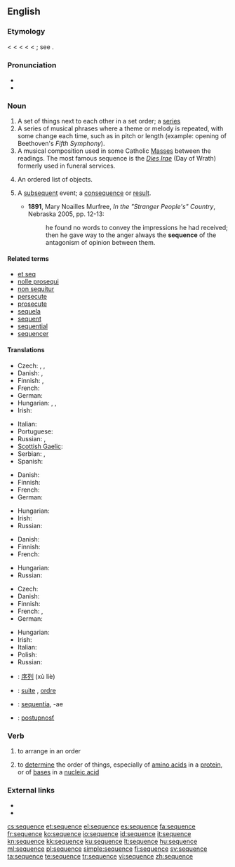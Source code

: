 {{also|séquence}}
==English==
{{wikipedia}}

===Etymology===
< {{etyl|enm}} {{term|sequence|lang=enm}} < {{etyl|fro}} {{term|sequence|lang=fr||a sequence of cards, answering verses}} < {{etyl|LL.}} {{term|sequentia||a following}} < {{etyl|la}} {{term|sequens||following|lang=la}} < {{term|sequi||to follow|lang=la}}; see {{term|sequent|lang=en}}.

===Pronunciation===
* {{IPA|/ˈsikwəns/|/ˈsikwɛns/}}
* {{audio|en-us-sequence.ogg|Audio (US)}}

===Noun===
{{en-noun}}

# A set of things next to each other in a set order; a [[series]]
# A series of musical phrases where a theme or melody is repeated, with some change each time, such as in pitch or length (example: opening of Beethoven's ''Fifth Symphony'').
# A musical composition used in some Catholic [[Mass]]es between the readings.  The most famous sequence is the ''[[Dies Irae]]'' (Day of Wrath) formerly used in funeral services.
# {{mathematics}} An ordered list of objects.
# {{context|now|_|rare}} A [[subsequent]] event; a [[consequence]] or [[result]].
#* '''1891''', Mary Noailles Murfree, ''In the "Stranger People's" Country'', Nebraska 2005, pp. 12-13:
#*: he found no words to convey the impressions he had received; then he gave way to the anger always the '''sequence''' of the antagonism of opinion between them.

====Related terms====
* [[et seq]]
* [[nolle prosequi]]
* [[non sequitur]]
* [[persecute]]
* [[prosecute]]
* [[sequela]]
* [[sequent]]
* [[sequential]]
* [[sequencer]]

====Translations====
{{trans-top|set of things in a set order}}
* Czech: {{t+|cs|řada|f}}, {{t-|cs|sled|m}}, {{t|cs|sekvence|f}}
* Danish: {{t|da|rækkefølge|c}}, {{t|da|sekvens|c}}
* Finnish: {{t+|fi|sarja}}, {{t-|fi|sekvenssi}}
* French: {{t+|fr|séquence|f}}
* German: {{t+|de|Reihenfolge|f}}
* Hungarian: {{t+|hu|sorozat}}, {{t+|hu|szekvencia}}, {{t+|hu|sor}}
* Irish: {{t-|ga|seicheamh|m|xs=Irish}}
{{trans-mid}}
* Italian: {{t|it|sequenza|f}}
* Portuguese: {{t|pt|sequência|f}}
* Russian: {{t|ru|последовательность|f|sc=Cyrl|tr=poslédivatel'nost'}}, {{t|ru|ряд|m|sc=Cyrl|tr=rjad}}
* [[Scottish Gaelic]]: {{t-|gd|leanmhainn|m|xs=Scottish Gaelic}}
* Serbian: {{t-|sr|niz}}, {{t-|sr|redosled}}
* Spanish: {{t-|es|secuencia|f}}
{{trans-bottom}}

{{trans-top|series of musical phrases where a theme or melody is repeated}}
* Danish: {{t|da|tonerække|c}}
* Finnish: {{t-|fi|sekvenssi}}
* French: {{t+|fr|séquence|f}}
* German: {{t+|de|Sequenz|f}}
{{trans-mid}}
* Hungarian: {{t+|hu|szekvencia}}
* Irish: {{t-|ga|seicheamh|m|xs=Irish}}
* Russian: {{t|ru|секвенция|f|sc=Cyrl|tr=sekvéncija}}
{{trans-bottom}}

{{trans-top|poetic, music composition used in some Catholic Masses between the readings}}
* Danish: {{t|da|sekvens|c}}
* Finnish: {{t-|fi|sekvenssi}}
* French: {{t+|fr|séquence|f}}
{{trans-mid}}
* Hungarian: {{t+|hu|szekvencia}}
* Russian: {{t|ru|секвенция|f|sc=Cyrl|tr=sekvéncija}}
{{trans-bottom}}

{{trans-top|in mathematics, an ordered list of objects}}
* Czech: {{t-|cs|posloupnost|f}}
* Danish: {{t|da|følge|c}}
* Finnish: {{t+|fi|sarja}}
* French: {{t+|fr|suite|f}}, {{t+|fr|séquence|f}}
* German: {{t+|de|Folge|f}}
{{trans-mid}}
* Hungarian: {{t+|hu|sorozat}}
* Irish: {{t-|ga|seicheamh|m|xs=Irish}}
* Italian: {{t-|it|successione|f}}
* Polish: {{t+|pl|ciąg|m}}
* Russian: {{t|ru|последовательность|f|sc=Cyrl|tr=poslédivatel'nost'}}
{{trans-bottom}}

{{checktrans-top}}
* {{ttbc|zh}}: [[序列]] (xù liè)
* {{ttbc|fr}}: [[suite]] {{f}}, [[ordre]] {{m}}
* {{ttbc|la}}: [[sequentia]], -ae {{f}}
* {{ttbc|Slovak}}: [[postupnosť]] {{f}}
{{trans-bottom}}

===Verb===
{{en-verb|sequences|sequencing|sequenced}}

# {{transitive}} to arrange in an order
# {{transitive}} to [[determine]] the order of things, especially of [[amino acid]]s in a [[protein]], or of [[base]]s in a [[nucleic acid]]

===External links===
* {{R:Webster 1913}}
* {{R:Century 1911}}

[[cs:sequence]]
[[et:sequence]]
[[el:sequence]]
[[es:sequence]]
[[fa:sequence]]
[[fr:sequence]]
[[ko:sequence]]
[[io:sequence]]
[[id:sequence]]
[[it:sequence]]
[[kn:sequence]]
[[kk:sequence]]
[[ku:sequence]]
[[lt:sequence]]
[[hu:sequence]]
[[ml:sequence]]
[[pl:sequence]]
[[simple:sequence]]
[[fi:sequence]]
[[sv:sequence]]
[[ta:sequence]]
[[te:sequence]]
[[tr:sequence]]
[[vi:sequence]]
[[zh:sequence]]